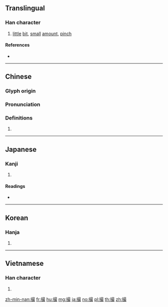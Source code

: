 {{character info/new}}
{{also|攝}}
==Translingual==

===Han character===
{{Han char|rn=64|rad=手|as=12|sn=15|four=56047|canj=QASE|ids=⿰扌最}}

# [[little]] [[bit]], [[small]] [[amount]], [[pinch]]

====References====
* {{Han ref|kx=0456.180|dkj=12748|dj=0805.120|hdz=31957.020|uh=64AE|ud=25774|bh=BCBC|bd=48316}}

----

==Chinese==
{{zh-forms}}

===Glyph origin===
{{Han etym}}

===Pronunciation===
{{zh-pron
|m=cuō
|c=cyut3
|h=pfs=chep/chhot
|md=
|mn=choat/chhoat/chhok
|mn_note=choat/chhoat - literary; chhok - vernacular (俗)
|w=
|mc=y
|oc=y
|cat=
}}

===Definitions===
{{zh-hanzi}}

# {{rfdef|lang=zh}}

----

==Japanese==

===Kanji===
{{ja-kanji|grade=c|rs=手12}}

# {{defn|lang=ja|sort=手12}}

====Readings====
* {{ja-readings|goon=[[さち]] (sachi) {{non-joyo-reading}}|kanon=[[さつ]] (satsu)|on=[[さい]] (sai)|kun=[[とる]] (toru), [[つまむ]] (tsumamu), [[つまみ]] (tsumami)}}

----

==Korean==

===Hanja===
{{ko-hanja|hangeul=촬|eumhun=|rv=chwal|mr=ch'wal|y=chwal}}

# {{defn|lang=ko|sort=手12}}

----

==Vietnamese==

===Han character===
{{vi-hantu|rs=手12|toát}}

# {{defn|lang=vi|sort=手12}}

[[zh-min-nan:撮]]
[[fr:撮]]
[[hu:撮]]
[[mg:撮]]
[[ja:撮]]
[[no:撮]]
[[pl:撮]]
[[th:撮]]
[[zh:撮]]